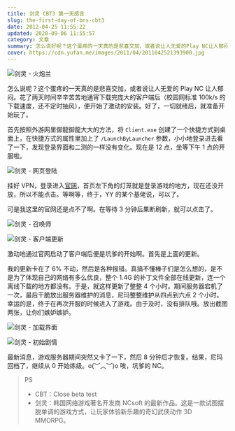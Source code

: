 ```yaml
---
title: 剑灵 CBT3 第一天感言
slug: the-first-day-of-bns-cbt3
date: 2012-04-25 11:55:22
updated: 2020-09-06 11:55:57
category: 文章
summary: 怎么说好呢？这个蛋疼的一天真的是悲喜交加，或者说让人无爱的Play NC让人郁闷。
cover: https://cdn.yufan.me/images/2011/04/2011042521393900.jpg
---
```


![剑灵 - 火炮兰](https://cdn.yufan.me/images/2011/04/2011042521293200.jpg)

<MusicPlayer netease={28844152} />

怎么说呢？这个蛋疼的一天真的是悲喜交加，或者说让人无爱的 Play NC 让人郁闷。花了两天时间辛辛苦苦地通宵下载完庞大的客户端后（校园网标准 100k/s 的下载速度，还不定时抽风），便开始了激动的安装。好了，一切就绪后，就准备开始玩了。

首先按照外游网里御龍御龍大大的方法，将 `Client.exe` 创建了一个快捷方式到桌面上，在快捷方式的属性里加上了 `/LaunchByLauncher` 参数，小小地登录进去看了一下，发现登录界面和二测的一样没有变化。现在是 12 点，坐等下午 1 点的开服啦。

![剑灵 - 网页登陆](https://cdn.yufan.me/images/2011/04/2011042521290100.jpg)

挂好 VPN，登录进入[官网](http://bns.plaync.co.kr)，首页左下角的灯笼就是登录游戏的地方，现在还没开放，所以不能点击。等啊等，终于，YY 的某个基佬说，可以了。

可是我这里的官网还是点不了啊。在等待 3 分钟后果断刷新，就可以点击了。

![剑灵 - 召唤师](https://cdn.yufan.me/images/2011/04/2011042521292600.jpg)

![剑灵 - 客户端更新](https://cdn.yufan.me/images/2011/04/2011042521302200.jpg)

激动地通过官网启动了客户端后便是坑爹的开始啊。首先是上面的更新。

我的更新卡在了 6% 不动，然后是各种报错。真搞不懂棒子们是怎么想的，是不是为了体现自己的网络有多么优良，整个 1.4G 的补丁文件全部在线更新，连一个离线下载的地方都没有。于是，就这样更新了整整 4 个小时。期间服务器宕机了一次，最后干脆放出服务器维护的消息，尼玛整整维护从四点到六点 2 个小时。幸运的是，终于在再次开服的时候进入了游戏。由于及时，没有排队哦。放出截图两张，让你们嫉妒嫉妒。

![剑灵 - 加载界面](https://cdn.yufan.me/images/2011/04/2011042521302700.jpg)

![剑灵 - 初始剧情](https://cdn.yufan.me/images/2011/04/2011042521351900.jpg)

最新消息，游戏服务器期间突然又卡了一下，然后 8 分钟后才恢复。结果，尼玛回档了，继续从 0 开始练级。o(︶︿︶)o 唉，坑爹的 NC。

> PS
>
> - CBT：Close beta test
> - 剑灵：韩国网络游戏著名开发商 NCsoft 的最新作品。这是一款试图摆脱单调的游戏方式，让玩家体验新乐趣的奇幻武侠动作 3D MMORPG。
